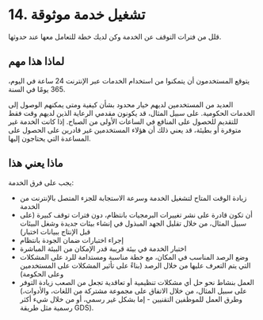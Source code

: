 # 14. تشغيل خدمة موثوقة

قلل من فترات التوقف عن الخدمة وكن لديك خطة للتعامل معها عند حدوثها.

## لماذا هذا مهم

يتوقع المستخدمون أن يتمكنوا من استخدام الخدمات عبر الإنترنت 24 ساعة في اليوم، 365 يومًا في السنة.

العديد من المستخدمين لديهم خيار محدود بشأن كيفية ومتى يمكنهم الوصول إلى الخدمات الحكومية. على سبيل المثال، قد يكونون مقدمي الرعاية الذين لديهم وقت فقط للتقديم للحصول على المنافع في الساعات الأولى من الصباح. إذا كانت الخدمة غير متوفرة أو بطيئة، قد يعني ذلك أن هؤلاء المستخدمين غير قادرين على الحصول على المساعدة التي يحتاجون إليها.

## ماذا يعني هذا

يجب على فرق الخدمة:

- زيادة الوقت المتاح لتشغيل الخدمة وسرعة الاستجابة للجزء المتصل بالإنترنت من الخدمة
- أن تكون قادرة على نشر تغييرات البرمجيات بانتظام، دون فترات توقف كبيرة (على سبيل المثال، من خلال تقليل الجهد المبذول في إنشاء بيئات جديدة وشغل البيئات قبل الإنتاج ببيانات اختبار)
- إجراء اختبارات ضمان الجودة بانتظام
- اختبار الخدمة في بيئة قريبة قدر الإمكان من البيئة المباشرة
- وضع الرصد المناسب في المكان، مع خطة مناسبة ومستدامة للرد على المشكلات التي يتم التعرف عليها من خلال الرصد (بناءً على تأثير المشكلات على المستخدمين وعلى الحكومة)
- العمل بنشاط نحو حل أي مشكلات تنظيمية أو تعاقدية تجعل من الصعب زيادة التوفر (على سبيل المثال، من خلال الاتفاق على مجموعة مشتركة من اللغات، والأدوات، وطرق العمل للموظفين التقنيين - إما بشكل غير رسمي، أو من خلال شيء أكثر رسمية مثل طريقة GDS).